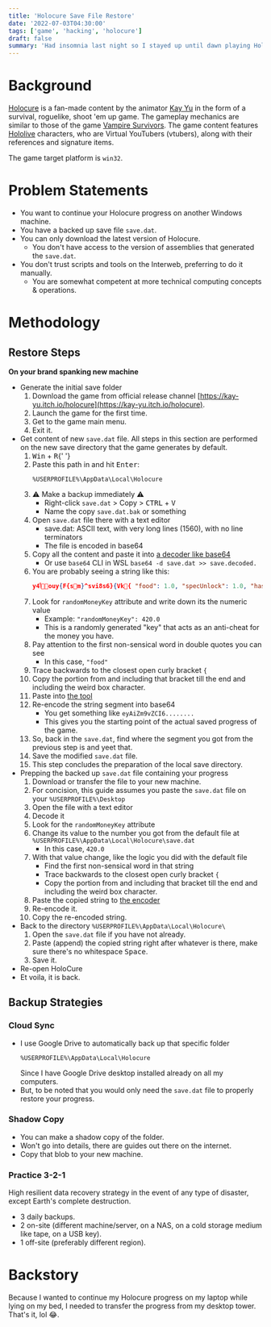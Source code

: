 ```yaml
---
title: 'Holocure Save File Restore'
date: '2022-07-03T04:30:00'
tags: ['game', 'hacking', 'holocure']
draft: false
summary: 'Had insomnia last night so I stayed up until dawn playing Holocure'
---
```


# Background

[Holocure](https://kay-yu.itch.io/holocure) is a fan-made content by the animator [Kay Yu](https://twitter.com/kaynimatic) in the form of a survival, roguelike, shoot &apos;em up game. The gameplay mechanics are similar to those of the game [Vampire Survivors](https://store.steampowered.com/app/1794680/Vampire_Survivors/). The game content features [Hololive](https://hololive.hololivepro.com/) characters, who are Virtual YouTubers (vtubers), along with their references and signature items.

The game target platform is `win32`.

# Problem Statements

- You want to continue your Holocure progress on another Windows machine.
- You have a backed up save file `save.dat`.
- You can only download the latest version of Holocure.
  - You don't have access to the version of assemblies that generated the `save.dat`.
- You don't trust scripts and tools on the Interweb, preferring to do it manually.
  - You are somewhat competent at more technical computing concepts &amp; operations.

# Methodology

## Restore Steps

**On your brand spanking new machine**

- Generate the initial save folder
  1. Download the game from official release channel [https://kay-yu.itch.io/holocure](https://kay-yu.itch.io/holocure).
  1. Launch the game for the first time.
  1. Get to the game main menu.
  1. Exit it.
- Get content of new `save.dat` file. All steps in this section are performed on the new save directory that the game generates by default.
  1. <kbd>Win</kbd> + <kbd>R</kbd>{' '}
  1. Paste this path in and hit <kbd>Enter</kbd>:
     ```
     %USERPROFILE%\AppData\Local\Holocure
     ```
  1. ⚠ Make a backup immediately ⚠
     - Right-click `save.dat` > Copy > <kbd>CTRL</kbd> + <kbd>V</kbd>
     - Name the copy `save.dat.bak` or something
  1. Open `save.dat` file there with a text editor
     - save.dat: ASCII text, with very long lines (1560), with no line terminators
     - The file is encoded in base64
  1. Copy all the content and paste it into [a decoder like base64](https://www.base64decode.org/)
     - Or use `base64` CLI in WSL `base64 -d save.dat >> save.decoded.`
  1. You are probably seeing a string like this:
     ```json
     y4ݴouy{F{sm}^svi8s6}{Vk{ "food": 1.0, "specUnlock": 1.0, "haste": 2.0, "holoCoins": -136.0, "unlockedItems": [ "BodyPillow", "FullMeal", "PikiPikiPiman", "SuccubusHorn", "Headphones", "UberSheep"........
     ```
  1. Look for `randomMoneyKey` attribute and write down its the numeric value
     - Example: `"randomMoneyKey": 420.0`
     - This is a randomly generated "key" that acts as an anti-cheat for the money you have.
  1. Pay attention to the first non-sensical word in double quotes you can see
     - In this case, `"food"`
  1. Trace backwards to the closest open curly bracket `{`
  1. Copy the portion from and including that bracket till the end and including the weird box character.
  1. Paste into [the tool](https://www.base64encode.org/)
  1. Re-encode the string segment into base64
     - You get something like `eyAiZm9vZCI6........`
     - This gives you the starting point of the actual saved progress of the game.
  1. So, back in the `save.dat`, find where the segment you got from the previous step is and yeet that.
  1. Save the modified `save.dat` file.
  1. This step concludes the preparation of the local save directory.
- Prepping the backed up `save.dat` file containing your progress
  1. Download or transfer the file to your new machine.
  1. For concision, this guide assumes you paste the `save.dat` file on your `%USERPROFILE%\Desktop`
  1. Open the file with a text editor
  1. Decode it
  1. Look for the `randomMoneyKey` attribute
  1. Change its value to the number you got from the default file at `%USERPROFILE%\AppData\Local\Holocure\save.dat`
     - In this case, `420.0`
  1. With that value change, like the logic you did with the default file
     - Find the first non-sensical word in that string
     - Trace backwards to the closest open curly bracket `{`
     - Copy the portion from and including that bracket till the end and including the weird box character.
  1. Paste the copied string to [the encoder](https://base64encode.org)
  1. Re-encode it.
  1. Copy the re-encoded string.
- Back to the directory `%USERPROFILE%\AppData\Local\Holocure\`
  1. Open the `save.dat` file if you have not already.
  1. Paste (append) the copied string right after whatever is there, make sure there's no whitespace <kbd>Space</kbd>.
  1. Save it.
- Re-open HoloCure
- Et voila, it is back.

## Backup Strategies

### Cloud Sync

- I use Google Drive to automatically back up that specific folder
  ```
  %USERPROFILE%\AppData\Local\Holocure
  ```
  Since I have Google Drive desktop installed already on all my computers.
- But, to be noted that you would only need the `save.dat` file to properly restore your progress.

### Shadow Copy

- You can make a shadow copy of the folder.
- Won't go into details, there are guides out there on the internet.
- Copy that blob to your new machine.

### Practice 3-2-1

High resilient data recovery strategy in the event of any type of disaster, except Earth's complete destruction.

- 3 daily backups.
- 2 on-site (different machine/server, on a NAS, on a cold storage medium like tape, on a USB key).
- 1 off-site (preferably different region).

# Backstory

Because I wanted to continue my Holocure progress on my laptop while lying on my bed, I needed to transfer the progress from my desktop tower. That's it, lol 😂.
